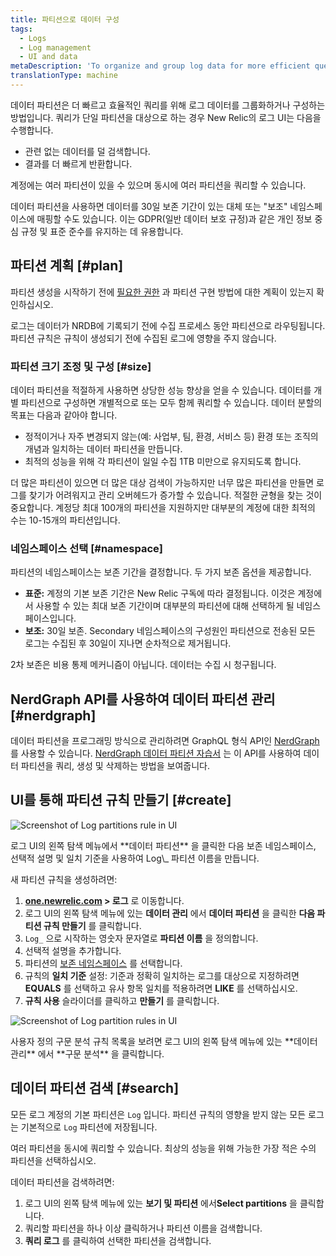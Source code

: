 ```yaml
---
title: 파티션으로 데이터 구성
tags:
  - Logs
  - Log management
  - UI and data
metaDescription: 'To organize and group log data for more efficient querying in New Relic, use data partitions in the Logs UI.'
translationType: machine
---
```




데이터 파티션은 더 빠르고 효율적인 쿼리를 위해 로그 데이터를 그룹화하거나 구성하는 방법입니다. 쿼리가 단일 파티션을 대상으로 하는 경우 New Relic의 로그 UI는 다음을 수행합니다.

* 관련 없는 데이터를 덜 검색합니다.
* 결과를 더 빠르게 반환합니다.

계정에는 여러 파티션이 있을 수 있으며 동시에 여러 파티션을 쿼리할 수 있습니다.

데이터 파티션을 사용하면 데이터를 30일 보존 기간이 있는 대체 또는 "보조" 네임스페이스에 매핑할 수도 있습니다. 이는 GDPR(일반 데이터 보호 규정)과 같은 개인 정보 중심 규정 및 표준 준수를 유지하는 데 유용합니다.

## 파티션 계획 [#plan]

파티션 생성을 시작하기 전에 [필요한 권한](/docs/logs/get-started/get-started-log-management#requirements) 과 파티션 구현 방법에 대한 계획이 있는지 확인하십시오.

<Callout variant="important">
  로그는 데이터가 NRDB에 기록되기 전에 수집 프로세스 동안 파티션으로 라우팅됩니다. 파티션 규칙은 규칙이 생성되기 전에 수집된 로그에 영향을 주지 않습니다.
</Callout>

### 파티션 크기 조정 및 구성 [#size]

데이터 파티션을 적절하게 사용하면 상당한 성능 향상을 얻을 수 있습니다. 데이터를 개별 파티션으로 구성하면 개별적으로 또는 모두 함께 쿼리할 수 있습니다. 데이터 분할의 목표는 다음과 같아야 합니다.

* 정적이거나 자주 변경되지 않는(예: 사업부, 팀, 환경, 서비스 등) 환경 또는 조직의 개념과 일치하는 데이터 파티션을 만듭니다.
* 최적의 성능을 위해 각 파티션이 일일 수집 1TB 미만으로 유지되도록 합니다.

더 많은 파티션이 있으면 더 많은 대상 검색이 가능하지만 너무 많은 파티션을 만들면 로그를 찾기가 어려워지고 관리 오버헤드가 증가할 수 있습니다. 적절한 균형을 찾는 것이 중요합니다. 계정당 최대 100개의 파티션을 지원하지만 대부분의 계정에 대한 최적의 수는 10-15개의 파티션입니다.

### 네임스페이스 선택 [#namespace]

파티션의 네임스페이스는 보존 기간을 결정합니다. 두 가지 보존 옵션을 제공합니다.

* **표준:** 계정의 기본 보존 기간은 New Relic 구독에 따라 결정됩니다. 이것은 계정에서 사용할 수 있는 최대 보존 기간이며 대부분의 파티션에 대해 선택하게 될 네임스페이스입니다.
* **보조:** 30일 보존. Secondary 네임스페이스의 구성원인 파티션으로 전송된 모든 로그는 수집된 후 30일이 지나면 순차적으로 제거됩니다.

2차 보존은 비용 통제 메커니즘이 아닙니다. 데이터는 수집 시 청구됩니다.

## NerdGraph API를 사용하여 데이터 파티션 관리 [#nerdgraph]

데이터 파티션을 프로그래밍 방식으로 관리하려면 GraphQL 형식 API인 [NerdGraph](https://api.newrelic.com/graphiql) 를 사용할 수 있습니다. [NerdGraph 데이터 파티션 자습서](/docs/apis/nerdgraph/examples/nerdgraph-data-partition-rules-tutorial/) 는 이 API를 사용하여 데이터 파티션을 쿼리, 생성 및 삭제하는 방법을 보여줍니다.

## UI를 통해 파티션 규칙 만들기 [#create]

<img
  title="Log data partitions rule"
  alt="Screenshot of Log partitions rule in UI"
  src={LogPartitions}
/>

<figcaption>
  로그 UI의 왼쪽 탐색 메뉴에서 **데이터 파티션** 을 클릭한 다음 보존 네임스페이스, 선택적 설명 및 일치 기준을 사용하여 Log\_ 파티션 이름을 만듭니다.
</figcaption>

새 파티션 규칙을 생성하려면:

1. **[one.newrelic.com](http://one.newrelic.com) > 로그** 로 이동합니다.
2. 로그 UI의 왼쪽 탐색 메뉴에 있는 **데이터 관리** 에서 **데이터 파티션** 을 클릭한 **다음 파티션 규칙 만들기** 를 클릭합니다.
3. `Log_` 으로 시작하는 영숫자 문자열로 **파티션 이름** 을 정의합니다.
4. 선택적 설명을 추가합니다.
5. 파티션의 [보존 네임스페이스](#namespace) 를 선택합니다.
6. 규칙의 **일치 기준** 설정: 기준과 정확히 일치하는 로그를 대상으로 지정하려면 **EQUALS** 를 선택하고 유사 항목 일치를 적용하려면 **LIKE** 를 선택하십시오.
7. **규칙 사용** 슬라이더를 클릭하고 **만들기** 를 클릭합니다.

<img
  title="Log data partitions rules"
  alt="Screenshot of Log partition rules in UI"
  src={LogPartitionView}
/>

<figcaption>
  사용자 정의 구문 분석 규칙 목록을 보려면 로그 UI의 왼쪽 탐색 메뉴에 있는 **데이터 관리** 에서 **구문 분석** 을 클릭합니다.
</figcaption>

## 데이터 파티션 검색 [#search]

모든 로그 계정의 기본 파티션은 `Log` 입니다. 파티션 규칙의 영향을 받지 않는 모든 로그는 기본적으로 `Log` 파티션에 저장됩니다.

여러 파티션을 동시에 쿼리할 수 있습니다. 최상의 성능을 위해 가능한 가장 적은 수의 파티션을 선택하십시오.

데이터 파티션을 검색하려면:

1. 로그 UI의 왼쪽 탐색 메뉴에 있는 **보기 및 파티션** 에서**Select partitions** 을 클릭합니다.
2. 쿼리할 파티션을 하나 이상 클릭하거나 파티션 이름을 검색합니다.
3. **쿼리 로그** 를 클릭하여 선택한 파티션을 검색합니다.